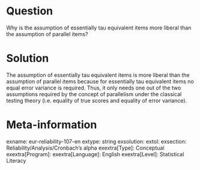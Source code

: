 Question
========
Why is the assumption of essentially tau equivalent items more liberal than the assumption of parallel items?


Solution
========
The assumption of essentially tau equivalent items is more liberal than the assumption of parallel items because for essentially tau equivalent items no equal error variance is required. Thus, it only needs one out of the two assumptions required by the concept of parallelism under the classical testing theory (i.e. equality of true scores and equality of error variance).


Meta-information
================
exname: eur-reliability-107-en
extype: string
exsolution: 
extol: 
exsection: Reliability/Analysis/Cronbach's alpha
exextra[Type]: Conceptual
exextra[Program]: 
exextra[Language]: English
exextra[Level]: Statistical Literacy
